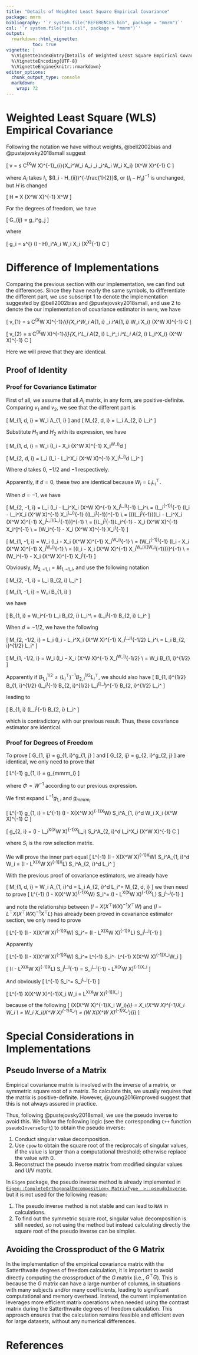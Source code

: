 ```yaml
---
title: "Details of Weighted Least Square Empirical Covariance"
package: mmrm
bibliography: '`r system.file("REFERENCES.bib", package = "mmrm")`'
csl: '`r system.file("jss.csl", package = "mmrm")`'
output:
  rmarkdown::html_vignette:
          toc: true
vignette: |
  %\VignetteIndexEntry{Details of Weighted Least Square Empirical Covariance}
  %\VignetteEncoding{UTF-8}
  %\VignetteEngine{knitr::rmarkdown}
editor_options:
  chunk_output_type: console
  markdown:
    wrap: 72
---
```


# Weighted Least Square (WLS) Empirical Covariance

Following the notation we have without weights, @bell2002bias and @pustejovsky2018small suggest

\[
  v = s C^\top(X^\top W X)^{-1}\sum_{i}{X_i^\top W_i A_i \epsilon_i \epsilon_i^\top A_i W_i X_i} (X^\top W X)^{-1} C
\]

where $A_i$ takes $I_i$, $(I_i - H_{ii})^{-\frac{1}{2}}$, or $(I_i - H_{ii})^{-1}$ is unchanged, but
$H$ is changed

\[
  H = X (X^\top W X)^{-1} X^\top W
\]

For the degrees of freedom, we have

\[
  G_{ij} = g_i^\top \Phi g_j
\]

where

\[
  g_i = s^{\frac{1}{2}} (I - H)_i^\top A_i W_i X_i (X^\top X)^{-1} C
\]

# Difference of Implementations

Comparing the previous section with our implementation, we can find out the differences.
Since they have nearly the same symbols, to differentiate the different part, we use
subscript $1$ to denote the implementation suggested by @bell2002bias and @pustejovsky2018small,
and use $2$ to denote the our implementation of covariance estimator in `mmrm`, we have

\[
  v_{1} = s C^\top(X^\top W X)^{-1}\sum_{i}{X_i^\top W_i A_{1, i} \epsilon_i \epsilon_i^\top A_{1, i} W_i X_i} (X^\top W X)^{-1} C
\]

\[
  v_{2} = s C^\top(X^\top W X)^{-1}\sum_{i}{X_i^\top L_i A_{2, i} L_i^\top \epsilon_i \epsilon_i^\top L_i A_{2, i} L_i^\top X_i} (X^\top W X)^{-1} C
\]

Here we will prove that they are identical.

## Proof of Identity

### Proof for Covariance Estimator

First of all, we assume that all $A_i$ matrix, in any form, are positive-definite.
Comparing $v_{1}$ and $v_{2}$, we see that the different part is

\[
  M_{1, d, i} = W_i A_{1, i}
\]
and
\[
  M_{2, d, i} = L_i A_{2, i} L_i^\top
\]

Substitute $H_{1}$ and $H_{2}$ with its expression, we have

\[
  M_{1, d, i} = W_i (I_i - X_i (X^\top W X)^{-1} X_i^\top W_i)^d
\]

\[
  M_{2, d, i} = L_i (I_i - L_i^\top X_i (X^\top W X)^{-1} X_i^\top L_i)^d L_i^\top
\]

Where $d$ takes $0$, $-1/2$ and $-1$ respectively.

Apparently, if $d=0$, these two are identical because $W_i = L_i L_i^\top$.

When $d = -1$, we have

\[
  M_{2, -1, i} = L_i (I_i - L_i^\top X_i (X^\top W X)^{-1} X_i^\top L_i)^{-1} L_i^\top \\
  = (L_i^{-1})^{-1} (I_i - L_i^\top X_i (X^\top W X)^{-1} X_i^\top L_i)^{-1} ((L_i^\top)^{-1})^{-1} \\
  = [((L_i^\top)^{-1})(I_i - L_i^\top X_i (X^\top W X)^{-1} X_i^\top L_i)(L_i^{-1})]^{-1} \\
  = [(L_i^\top)^{-1}L_i^{-1} - X_i (X^\top W X)^{-1} X_i^\top]^{-1} \\
  = (W_i^{-1} -  X_i (X^\top W X)^{-1} X_i^\top)^{-1}
\]

\[
  M_{1, -1, i} = W_i (I_i - X_i (X^\top W X)^{-1} X_i^\top W_i)^{-1} \\
  = (W_i^{-1})^{-1} (I_i - X_i (X^\top W X)^{-1} X_i^\top W_i)^{-1} \\
  = [(I_i - X_i (X^\top W X)^{-1} X_i^\top W_i)((W_i^{-1}))]^{-1} \\
  = (W_i^{-1} -  X_i (X^\top W X)^{-1} X_i^\top)^{-1}
\]

Obviously, $M_{2, -1, i} = M_{1, -1, i}$, and use the following notation

\[
  M_{2, -1, i} = L_i B_{2, i} L_i^\top
\]

\[
  M_{1, -1, i} = W_i B_{1, i}
\]

we have

\[
  B_{1, i} = W_i^{-1} L_i B_{2, i} L_i^\top \\
  = (L_i^\top)^{-1} B_{2, i} L_i^\top
\]


When $d = -1/2$, we have the following

\[
  M_{2, -1/2, i} = L_i (I_i - L_i^\top X_i (X^\top W X)^{-1} X_i^\top L_i)^{-1/2} L_i^\top \\
  = L_i B_{2, i}^{1/2} L_i^\top
\]

\[
  M_{1, -1/2, i} = W_i (I_i - X_i (X^\top W X)^{-1} X_i^\top W_i)^{-1/2} \\
  = W_i B_{1, i}^{1/2}
\]

Apparently if $B_{1, i}^{1/2} \ne (L_i^\top)^{-1} B_{2, i}^{1/2} L_i^\top$,
we should also have
\[
  B_{1, i}^{1/2} B_{1, i}^{1/2} \ne (L_i^\top)^{-1} B_{2, i}^{1/2} L_i^\top (L_i^\top)^{-1} B_{2, i}^{1/2} L_i^\top
\]

leading to

\[
  B_{1, i} \ne (L_i^\top)^{-1} B_{2, i} L_i^\top
\]

which is contradictory with our previous result.
Thus, these covariance estimator are identical.

### Proof for Degrees of Freedom

To prove
\[
  G_{1, ij} = g_{1, i}^\top \Phi g_{1, j}
\]
and
\[
  G_{2, ij} = g_{2, i}^\top g_{2, j}
\]
are identical, we only need to prove that

\[
  L^{-1} g_{1, i} = g_{mmrm_i}
\]

where $\Phi = W^{-1}$ according to our previous expression.

We first expand $L^{-1} g_{1, i}$ and $g_{mmrm_i}$

\[
  L^{-1} g_{1, i} = L^{-1} (I - X(X^\top W X)^{-1}X^\top W) S_i^\top A_{1, i}^d W_i X_i (X^\top W X)^{-1} C
\]

\[
  g_{2, i} = (I - L_i^\top X(X^\top W X)^{-1}X^\top L_i) S_i^\top A_{2, i}^d L_i^\top X_i (X^\top W X)^{-1} C
\]

where $S_i$ is the row selection matrix.

We will prove the inner part equal
\[
  L^{-1} (I - X(X^\top W X)^{-1}X^\top W) S_i^\top A_{1, i}^d W_i = (I - L^\top X(X^\top W X)^{-1}X^\top L) S_i^\top A_{2, i}^d L_i^\top
\]

With the previous proof of covariance estimators, we already have

\[
  M_{1, d, i} = W_i A_{1, i}^d = L_i A_{2, i}^d L_i^\top = M_{2, d, i}
\]
we then need to prove
\[
  L^{-1} (I - X(X^\top W X)^{-1}X^\top W) S_i^\top = (I - L^\top X(X^\top W X)^{-1}X^\top L) S_i^\top L_i^{-1}
\]

and note the relationship between $(I - X(X^\top W X)^{-1}X^\top W)$ and $(I - L^\top X(X^\top W X)^{-1}X^\top L)$
has already been proved in covariance estimator section, we only need to prove

\[
  L^{-1} (I - X(X^\top W X)^{-1}X^\top W) S_i^\top = (I - L^\top X(X^\top W X)^{-1}X^\top L) S_i^\top L_i^{-1}
\]

Apparently

\[
  L^{-1} (I - X(X^\top W X)^{-1}X^\top W) S_i^\top = L^{-1} S_i^\top - L^{-1} X(X^\top W X)^{-1}X_i^\top W_i
\]

\[
  (I - L^\top X(X^\top W X)^{-1}X^\top L) S_i^\top L_i^{-1} = S_i^\top L_i^{-1} - L^\top X(X^\top W X)^{-1}X_i^\top
\]

And obviously
\[
  L^{-1} S_i^\top = S_i^\top L_i^{-1}
\]


\[
  L^{-1} X(X^\top W X)^{-1}X_i W_i = L^\top X(X^\top W X)^{-1}X_i^\top
\]

because of the following
\[
  (X(X^\top W X)^{-1}X_i W_i)_{i} = X_i(X^\top W X)^{-1}X_i W_i \\
  = W_i X_i(X^\top W X)^{-1}X_i^\top \\
  = (W X(X^\top W X)^{-1}X_i^\top)_{i}
\]

# Special Considerations in Implementations

## Pseudo Inverse of a Matrix

Empirical covariance matrix is involved with the inverse of a matrix, or symmetric square root of a matrix.
To calculate this, we usually requires that the matrix is positive-definite.
However, @young2016improved suggest that this is not always assured in practice.

Thus, following @pustejovsky2018small, we use the pseudo inverse to avoid this.
We follow the following logic (see the corresponding `C++` function `pseudoInverseSqrt`) to obtain the pseudo inverse:

1. Conduct singular value decomposition.
2. Use `cpow` to obtain the square root of the reciprocals of singular values, if the value is larger than a computational threshold;
otherwise replace the value with 0.
3. Reconstruct the pseudo inverse matrix from modified singular values and U/V matrix.

In `Eigen` package, the pseudo inverse method is already implemented in [`Eigen::CompleteOrthogonalDecomposition< MatrixType_ >::pseudoInverse`](https://libeigen.gitlab.io/docs/classEigen_1_1CompleteOrthogonalDecomposition.html#a6260bd1050a28dd59733233d93eb6bed),
but it is not used for the following reason:

1. The pseudo inverse method is not stable and can lead to `NAN` in calculations.
2. To find out the symmetric square root, singular value decomposition is still needed, so not using the method but instead
calculating directly the square root of the pseudo inverse can be simpler.

## Avoiding the Crossproduct of the G Matrix

In the implementation of the empirical covariance matrix with the Satterthwaite degrees of freedom calculation, it is important to avoid directly computing the crossproduct of the $G$ matrix (i.e., $G^\top G$). This is because the $G$ matrix can have a large number of columns, in situations with many subjects and/or many coefficients, leading to significant computational and memory overhead. Instead, the current implementation leverages more efficient matrix operations when needed using the contrast matrix during the Satterthwaite degrees of freedom calculation. This approach ensures that the calculation remains feasible and efficient even for large datasets, without any numerical differences.

# References
